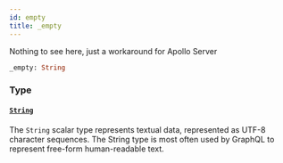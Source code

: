 ```yaml
---
id: empty
title: _empty
---
```


Nothing to see here, just a workaround for Apollo Server

```graphql
_empty: String

```

### Type

#### [`String`](/developers/shared-apis/adminidentity-api/reference/scalars/string)

The `String` scalar type represents textual data, represented as UTF-8 character sequences. The String type is most often used by GraphQL to represent free-form human-readable text.

